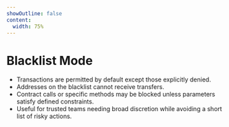 ```yaml
---
showOutline: false
content:
  width: 75%
---
```


# Blacklist Mode
- Transactions are permitted by default except those explicitly denied.
- Addresses on the blacklist cannot receive transfers.
- Contract calls or specific methods may be blocked unless parameters satisfy defined constraints.
- Useful for trusted teams needing broad discretion while avoiding a short list of risky actions.
